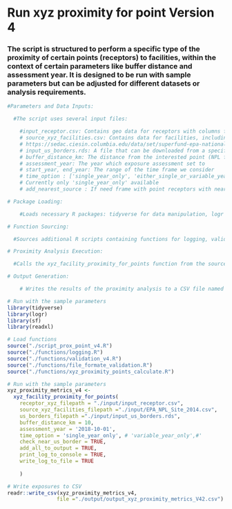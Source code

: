 # Run xyz proximity for point Version 4

### The script is structured to perform a specific type of the proximity of certain points (receptors) to facilities, within the context of certain parameters like buffer distance and assessment year. It is designed to be run with sample parameters but can be adjusted for different datasets or analysis requirements.

```R
#Parameters and Data Inputs:

  #The script uses several input files:

    #input_receptor.csv: Contains geo data for receptors with columns for a unique ID, latitude, and longitude.
    # source_xyz_facilities.csv: Contains data for facilities, including ID, address, city, state, and county.     # Example data can be downloaded from the EPA Superfund sites (2014) via CIESIN.
    # https://sedac.ciesin.columbia.edu/data/set/superfund-epa-national-priorities-list-ciesin-mod-v2
    # input_us_borders.rds: A file that can be downloaded from a specified GitHub URL.
    # buffer_distance_km: The distance from the interested point (NPL facility) rang (1000km  0.001km)
    # assessment_year: The year which exposure assessment set to
    # start_year, end_year: The range of the time frame we consider 
    # time_option : ['single_year_only', 'either_single_or_variable_year','variable_year_only' ]
    # Currently only 'single_year_only' available
    # add_nearest_source : If need frame with point receptors with nearest source details and distance

# Package Loading:

    #Loads necessary R packages: tidyverse for data manipulation, logr for logging, sf for spatial data handling, and readxl for reading Excel files.

# Function Sourcing:

  #Sources additional R scripts containing functions for logging, validation, file format validation, and proximity points calculation.

# Proximity Analysis Execution:

  #Calls the xyz_facility_proximity_for_points function from the sourced script, passing in file paths, parameters like buffer distance, assessment year, and options for proximity metrics calculation.

# Output Generation:

    # Writes the results of the proximity analysis to a CSV file named output_xyz_proximity_metrics_V42.csv in the ./output/ directory.

# Run with the sample parameters
library(tidyverse)
library(logr)
library(sf)
library(readxl)

# Load functions
source("./script_prox_point_v4.R")
source("./functions/logging.R")
source("./functions/validation_v4.R")
source("./functions/file_formate_validation.R")
source("./functions/xyz_proximity_points_calculate.R")

# Run with the sample parameters
xyz_proximity_metrics_v4 <- 
  xyz_facility_proximity_for_points(
    receptor_xyz_filepath = "./input/input_receptor.csv", 
    source_xyz_facilities_filepath ="./input/EPA_NPL_Site_2014.csv",
    us_borders_filepath ="./input/input_us_borders.rds",
    buffer_distance_km = 10,
    assessment_year = '2018-10-01',
    time_option = 'single_year_only', # 'variable_year_only',#'
    check_near_us_border = TRUE,
    add_all_to_output = TRUE,
    print_log_to_console = TRUE,
    write_log_to_file = TRUE
  
    )

# Write exposures to CSV
readr::write_csv(xyz_proximity_metrics_v4, 
                file ="./output/output_xyz_proximity_metrics_V42.csv")
```
